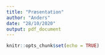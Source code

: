 ```yaml
---
title: "Præsentation"
author: "Anders"
date: "28/10/2020"
output: pdf_document
---
```


```r
knitr::opts_chunk$set(echo = TRUE)
```
